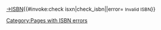 <includeonly>[[Special:BookSources/{{{1}}}|→ISBN]]{{#invoke:check isxn|check_isbn|{{{1}}}|error=&nbsp;<span class="error" style="font-size:88%">Invalid&nbsp;ISBN</span>[[Category:Pages with ISBN errors]]}}</includeonly><noinclude>{{documentation}}</noinclude>